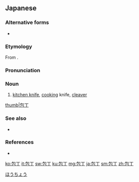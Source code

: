 ==Japanese==
{{wikipedia|Japanese kitchen knives}}
{{ja-kanjitab|ほう|ちょう|yomi=on}}

===Alternative forms===
* {{l|ja|庖丁}}

===Etymology===
From {{etyl|ltc|ja}} {{m|zh|庖丁||cook}}.

===Pronunciation===
{{ja-pron|ほうちょう|yomi=o}}

===Noun===
{{ja-noun|ほうちょう}}

# [[kitchen knife]], [[cooking]] knife, [[cleaver]]

[[image:DebaBocho.Cleaver.Japan.jpg|thumb|包丁]]

===See also===
* {{ja-r|刃物|はもの|gloss=knife}}

===References===
* {{R:Shogakukan}}

[[Category:ja:Cutlery|ほうちょう]]

[[ko:包丁]]
[[it:包丁]]
[[sw:包丁]]
[[ku:包丁]]
[[mg:包丁]]
[[ja:包丁]]
[[sm:包丁]]
[[zh:包丁]]
